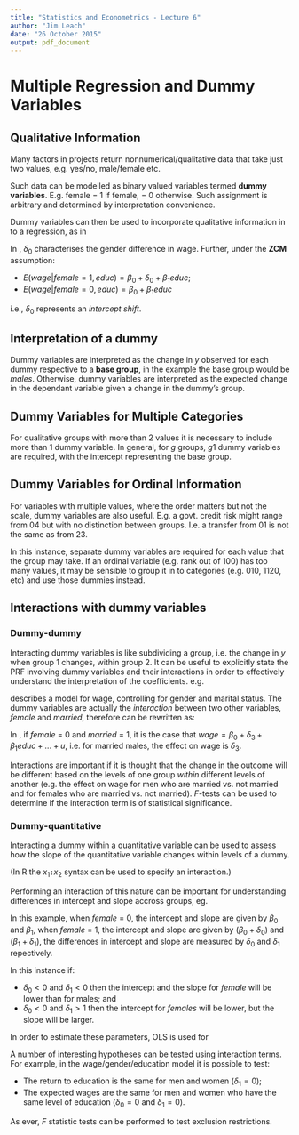 ---
title: "Statistics and Econometrics - Lecture 6"
author: "Jim Leach"
date: "26 October 2015"
output: pdf_document
---

# Multiple Regression and Dummy Variables

## Qualitative Information

Many factors in projects return nonnumerical/qualitative data that take just two values, e.g. yes/no, male/female etc.

Such data can be modelled as binary valued variables termed __dummy variables__. E.g. female = 1 if female, = 0 otherwise. Such assignment is arbitrary and determined by interpretation convenience.

Dummy variables can then be used to incorporate qualitative information in to a regression, as in \eqref{eq:dummy}

\begin{equation} \label{eq:dummy}
wage = \beta_0 + \delta_0 female + \beta_1 educ + u
\end{equation}

In \eqref{eq:dummy}, $\delta_0$ characterises the gender difference in wage. Further, under the __ZCM__ assumption:

* $E(wage | female = 1, educ) = \beta_0 + \delta_0 + \beta_1 educ$;
* $E(wage | female = 0, educ) = \beta_0 + \beta_1 educ$

i.e., $\delta_0$ represents an _intercept shift_.

## Interpretation of a dummy

Dummy variables are interpreted as the change in $y$ observed for each dummy respective to a __base group__, in the example \eqref{eq:dummy} the base group would be _males_. Otherwise, dummy variables are interpreted as the expected change in the dependant variable given a change in the dummy's group.

## Dummy Variables for Multiple Categories

For qualitative groups with more than 2 values it is necessary to include more than 1 dummy variable. In general, for $g$ groups, $g1$ dummy variables are required, with the intercept representing the base group.

## Dummy Variables for Ordinal Information

For variables with multiple values, where the order matters but not the scale, dummy variables are also useful. E.g. a govt. credit risk might range from 04 but with no distinction between groups. I.e. a transfer from 01 is not the same as from 23.

In this instance, separate dummy variables are required for each value that the group may take. If an ordinal variable (e.g. rank out of 100) has too many values, it may be sensible to group it in to categories (e.g. 010, 1120, etc) and use those dummies instead.


## Interactions with dummy variables

### Dummy-dummy

Interacting dummy variables is like subdividing a group, i.e. the change in $y$ when group 1 changes, within group 2. It can be useful to explicitly state the PRF involving dummy variables and their interactions in order to effectively understand the interpretation of the coefficients. e.g.

\begin{equation} \label{eq:dummy_inter}
wage  = \beta_0 + \delta_1SingleFemale + \delta_2MarriedFemale + \delta_3MarriedMale + \beta_1educ + ... + u
\end{equation}

describes a model for wage, controlling for gender and marital status. The dummy variables are actually the _interaction_ between two other variables, _female_ and _married_, therefore \eqref{eq:dummy_inter} can be rewritten as:

\begin{equation} \label{eq:dummy_rw}
wage = \beta_0 + \delta_1 female + \delta_2 married . female + \delta_3 married + \beta_1 educ + ... + u
\end{equation}

In \eqref{eq:dummy_rw}, if _female_ = 0 and _married_ = 1, it is the case that $wage = \beta_0 + \delta_3 + \beta_1 educ + ... + u$, i.e. for married males, the effect on wage is $\delta_3$.

Interactions are important if it is thought that the change in the outcome will be different based on the levels of one group _within_ different levels of another (e.g. the effect on wage for men who are married vs. not married and for females who are married vs. not married). $F$-tests can be used to determine if the interaction term is of statistical significance.

### Dummy-quantitative

Interacting a dummy within a quantitative variable can be used to assess how the slope of the quantitative variable changes within levels of a dummy. 

(In R the $x_1$`:`$x_2$ syntax can be used to specify an interaction.)

Performing an interaction of this nature can be important for understanding differences in intercept and slope accross groups, eg. \eqref{eq:dummy_qual}

\begin{equation} \label{eq:dummy_qual}
log(wage) = (\beta_0 + \delta_0 female) + (\beta_1 + \delta_1 female)educ + u
\end{equation}

In this example, when _female_ = 0, the intercept and slope are given by $\beta_0$ and $\beta_1$, when _female_ = 1, the intercept and slope are given by $(\beta_0 + \delta_0)$ and $(\beta_1 + \delta_1)$, the differences in  intercept and slope are measured by $\delta_0$ and $\delta_1$ repectively. 

In this instance if:

* $\delta_0 < 0$ and $\delta_1 <0$ then the intercept and the slope for _female_ will be lower than for males; and
* $\delta_0 < 0$ and $\delta_1 > 1$ then the intercept for _females_ will be lower, but the slope will be larger.

In order to estimate these parameters, OLS is used for \eqref{eq:dummy_qual2}

\begin{equation} \label{eq:dummy_qual2}
log(wage) = \beta_0 + \delta_0 female + \beta_1 educ + \delta_1 female . educ + U
\end{equation}

A number of interesting hypotheses can be tested using interaction terms. For example, in the wage/gender/education model it is possible to test:

* The return to education is the same for men and women ($\delta_1 = 0$);
* The expected wages are the same for men and women who have the same level of education ($\delta_0 = 0$ and $\delta_1 = 0$).

As ever, $F$ statistic tests can be performed to test exclusion restrictions.


